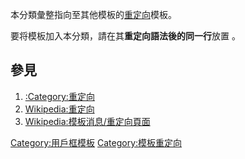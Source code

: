 {{catnav|頁面分類|…|维基百科维护|重定向}}
{{Redirect category|from=|to=|template={{PAGENAME}}}}

本分類彙整指向至其他模板的[[Wikipedia:重定向|重定向]]模板。

要将模板加入本分類，請在其'''重定向語法後的同一行'''放置 {{tl|用户框模板重定向}} 。

==參見==
#[[:Category:重定向|:Category:重定向]]
#[[Wikipedia:重定向|Wikipedia:重定向]]
#[[Wikipedia:模板消息/重定向頁面|Wikipedia:模板消息/重定向頁面]]

[[Category:用戶框模板|Category:用戶框模板]]
[[Category:模板重定向|Category:模板重定向]]